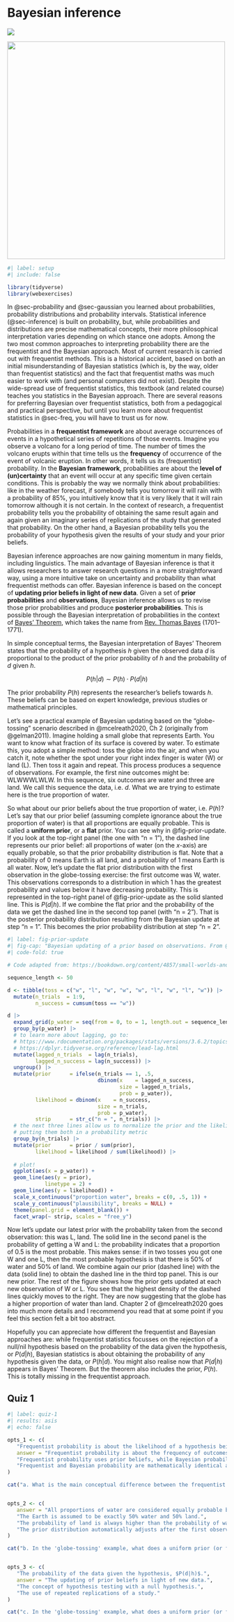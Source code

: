 # Bayesian inference {#sec-bayes}

![](https://img.shields.io/badge/Area-Statistics-red)

![](img/volcano-raining.png){fig-align="center" width="500"}

```r
#| label: setup
#| include: false

library(tidyverse)
library(webexercises)

```

In @sec-probability and @sec-gaussian you learned about probabilities, probability distributions and probability intervals. Statistical inference (@sec-inference) is built on probability, but, while probabilities and distributions are precise mathematical concepts, their more philosophical interpretation varies depending on which stance one adopts. Among the two most common approaches to interpreting probability there are the frequentist and the Bayesian approach. Most of current research is carried out with frequentist methods. This is a historical accident, based on both an initial misunderstanding of Bayesian statistics (which is, by the way, older than frequentist statistics) and the fact that frequentist maths was much easier to work with (and personal computers did not exist). Despite the wide-spread use of frequentist statistics, this textbook (and related course) teaches you statistics in the Bayesian approach. There are several reasons for preferring Bayesian over frequentist statistics, both from a pedagogical and practical perspective, but until you learn more about frequentist statistics in @sec-freq, you will have to trust us for now.

Probabilities in a **frequentist framework** are about average occurrences of events in a hypothetical series of repetitions of those events. Imagine you observe a volcano for a long period of time. The number of times the volcano erupts within that time tells us the **frequency** of occurrence of the event of volcanic eruption. In other words, it tells us its (frequentist) probability. In the **Bayesian framework**, probabilities are about the **level of (un)certainty** that an event will occur at any specific time given certain conditions. This is probably the way we normally think about probabilities: like in the weather forecast, if somebody tells you tomorrow it will rain with a probability of 85%, you intuitively know that it is very likely that it will rain tomorrow although it is not certain. In the context of research, a frequentist probability tells you the probability of obtaining the same result again and again given an imaginary series of replications of the study that generated that probability. On the other hand, a Bayesian probability tells you the probability of your hypothesis given the results of your study and your prior beliefs.

Bayesian inference approaches are now gaining momentum in many fields, including linguistics. The main advantage of Bayesian inference is that it allows researchers to answer research questions in a more straightforward way, using a more intuitive take on uncertainty and probability than what frequentist methods can offer. Bayesian inference is based on the concept of **updating prior beliefs in light of new data**. Given a set of **prior probabilities** and **observations**, Bayesian inference allows us to revise those prior probabilities and produce **posterior probabilities**. This is possible through the Bayesian interpretation of probabilities in the context of [Bayes' Theorem](https://www.mathsisfun.com/data/bayes-theorem.html), which takes the name from [Rev. Thomas Bayes](https://en.wikipedia.org/wiki/Thomas_Bayes) (1701–1771).

In simple conceptual terms, the Bayesian interpretation of Bayes' Theorem states that the probability of a hypothesis $h$ given the observed data $d$ is proportional to the product of the prior probability of $h$ and the probability of $d$ given $h$.

$$
P(h|d) \sim P(h) \cdot P(d|h)
$$

The prior probability $P(h)$ represents the researcher's beliefs towards $h$. These beliefs can be based on expert knowledge, previous studies or mathematical principles.

Let's see a practical example of Bayesian updating based on the "globe-tossing" scenario described in @mcelreath2020, Ch 2 (originally from @gelman2011). Imagine holding a small globe that represents Earth. You want to know what fraction of its surface is covered by water. To estimate this, you adopt a simple method: toss the globe into the air, and when you catch it, note whether the spot under your right index finger is water (W) or land (L). Then toss it again and repeat. This process produces a sequence of observations. For example, the first nine outcomes might be: WLWWWLWLW. In this sequence, six outcomes are water and three are land. We call this sequence the data, i.e. $d$. What we are trying to estimate here is the true proportion of water.

So what about our prior beliefs about the true proportion of water, i.e. $P(h)$? Let's say that our prior belief (assuming complete ignorance about the true proportion of water) is that all proportions are equally probable. This is called a **uniform prior**, or a **flat** prior. You can see why in @fig-prior-update. If you look at the top-right panel (the one with "n = 1"), the dashed line represents our prior belief: all proportions of water (on the *x*-axis) are equally probable, so that the prior probability distribution is flat. Note that a probability of 0 means Earth is all land, and a probability of 1 means Earth is all water. Now, let's update the flat prior distribution with the first observation in the globe-tossing exercise: the first outcome was W, water. This observations corresponds to a distribution in which 1 has the greatest probability and values below it have decreasing probability. This is represented in the top-right panel of @fig-prior-update as the solid slanted line. This is $P(d | h)$. If we combine the flat prior and the probability of the data we get the dashed line in the second top panel (with "n = 2"). That is the posterior probability distribution resulting from the Bayesian update at step "n = 1". This becomes the prior probability distribution at step "n = 2".

```r
#| label: fig-prior-update
#| fig-cap: "Bayesian updating of a prior based on observations. From @mcelreath2020 and @kurtz2023."
#| code-fold: true

# Code adapted from: https://bookdown.org/content/4857/small-worlds-and-large-worlds.html#bayesian-updating.

sequence_length <- 50

d <- tibble(toss = c("w", "l", "w", "w", "w", "l", "w", "l", "w")) |> 
  mutate(n_trials  = 1:9,
         n_success = cumsum(toss == "w"))

d |> 
  expand_grid(p_water = seq(from = 0, to = 1, length.out = sequence_length)) |> 
  group_by(p_water) |> 
  # to learn more about lagging, go to:
  # https://www.rdocumentation.org/packages/stats/versions/3.6.2/topics/lag
  # https://dplyr.tidyverse.org/reference/lead-lag.html
  mutate(lagged_n_trials  = lag(n_trials),
         lagged_n_success = lag(n_success)) |> 
  ungroup() |> 
  mutate(prior      = ifelse(n_trials == 1, .5,
                             dbinom(x    = lagged_n_success, 
                                    size = lagged_n_trials, 
                                    prob = p_water)),
         likelihood = dbinom(x    = n_success, 
                             size = n_trials, 
                             prob = p_water),
         strip      = str_c("n = ", n_trials)) |> 
  # the next three lines allow us to normalize the prior and the likelihood, 
  # putting them both in a probability metric 
  group_by(n_trials) |> 
  mutate(prior      = prior / sum(prior),
         likelihood = likelihood / sum(likelihood)) |>   
  
  # plot!
  ggplot(aes(x = p_water)) +
  geom_line(aes(y = prior), 
            linetype = 2) +
  geom_line(aes(y = likelihood)) +
  scale_x_continuous("proportion water", breaks = c(0, .5, 1)) +
  scale_y_continuous("plausibility", breaks = NULL) +
  theme(panel.grid = element_blank()) +
  facet_wrap(~ strip, scales = "free_y")
```

Now let's update our latest prior with the probability taken from the second observation: this was L, land. The solid line in the second panel is the probability of getting a W and L: the probability indicates that a proportion of 0.5 is the most probable. This makes sense: if in two tosses you got one W and one L, then the most probable hypothesis is that there is 50% of water and 50% of land. We combine again our prior (dashed line) with the data (solid line) to obtain the dashed line in the third top panel. This is our new prior. The rest of the figure shows how the prior gets updated at each new observation of W or L. You see that the highest density of the dashed lines quickly moves to the right. They are now suggesting that the globe has a higher proportion of water than land. Chapter 2 of @mcelreath2020 goes into much more details and I recommend you read that at some point if you feel this section felt a bit too abstract.

Hopefully you can appreciate how different the frequentist and Bayesian approaches are: while frequentist statistics focusses on the rejection of a null/nil hypothesis based on the probability of the data given the hypothesis, or $P(d|h)$, Bayesian statistics is about obtaining the probability of any hypothesis given the data, or $P(h|d)$. You might also realise now that $P(d|h)$ appears in Bayes' Theorem. But the theorem also includes the prior, $P(h)$. This is totally missing in the frequentist approach.

::: callout-note
## Quiz 1

```r
#| label: quiz-1
#| results: asis
#| echo: false

opts_1 <- c(
   "Frequentist probability is about the likelihood of a hypothesis being true, while Bayesian probability is about repeating an experiment infinitely.",
   answer = "Frequentist probability is about the frequency of outcomes in repeated trials, while Bayesian probability is about the degree of certainty in an event given conditions.",
   "Frequentist probability uses prior beliefs, while Bayesian probability ignores them.",
   "Frequentist and Bayesian probability are mathematically identical and differ only in terminology."
)

cat("a. What is the main conceptual difference between the frequentist and Bayesian interpretations of probability?", longmcq(opts_1))


opts_2 <- c(
   answer = "All proportions of water are considered equally probable before any data is observed.",
   "The Earth is assumed to be exactly 50% water and 50% land.",
   "The probability of land is always higher than the probability of water.",
   "The prior distribution automatically adjusts after the first observation."
)

cat("b. In the 'globe-tossing' example, what does a uniform prior (or flat prior) mean?", longmcq(opts_2))


opts_3 <- c(
   "The probability of the data given the hypothesis, $P(d|h)$.",
   answer = "The updating of prior beliefs in light of new data.",
   "The concept of hypothesis testing with a null hypothesis.",
   "The use of repeated replications of a study."
)

cat("c. In the 'globe-tossing' example, what does a uniform prior (or flat prior) mean?", longmcq(opts_3))

```
:::
